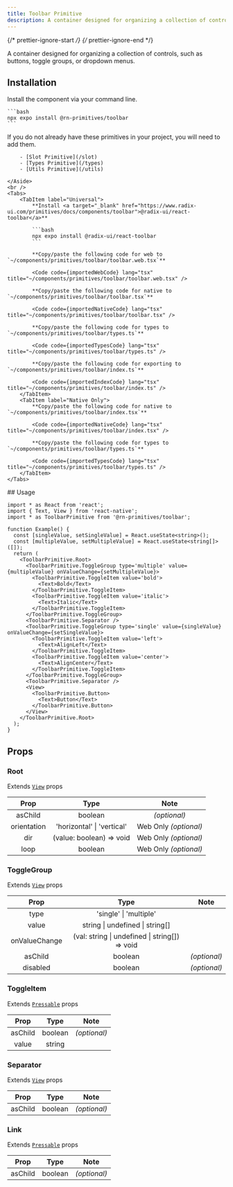 ```yaml
---
title: Toolbar Primitive
description: A container designed for organizing a collection of controls, such as buttons, toggle groups, or dropdown menus.
---
```


{/* prettier-ignore-start */}
{/* prettier-ignore-end */}


A container designed for organizing a collection of controls, such as buttons, toggle groups, or dropdown menus.

## Installation

<Tabs>
  <TabItem label="NPM">

  Install the component via your command line.

    ```bash
    npx expo install @rn-primitives/toolbar
    ```

  </TabItem>
  <TabItem label="Manual">
    <Aside title="Uses shared primitives">
        If you do not already have these primitives in your project, you will need to add them.

        - [Slot Primitive](/slot)
        - [Types Primitive](/types)
        - [Utils Primitive](/utils)

    </Aside>
    <br />
    <Tabs>
        <TabItem label="Universal">
            **Install <a target="_blank" href="https://www.radix-ui.com/primitives/docs/components/toolbar">@radix-ui/react-toolbar</a>**

            ```bash
            npx expo install @radix-ui/react-toolbar
            ```

            **Copy/paste the following code for web to  `~/components/primitives/toolbar/toolbar.web.tsx`**

            <Code code={importedWebCode} lang="tsx" title="~/components/primitives/toolbar/toolbar.web.tsx" />

            **Copy/paste the following code for native to  `~/components/primitives/toolbar/toolbar.tsx`**

            <Code code={importedNativeCode} lang="tsx" title="~/components/primitives/toolbar/toolbar.tsx" />

            **Copy/paste the following code for types to  `~/components/primitives/toolbar/types.ts`**

            <Code code={importedTypesCode} lang="tsx" title="~/components/primitives/toolbar/types.ts" />

            **Copy/paste the following code for exporting to  `~/components/primitives/toolbar/index.ts`**

            <Code code={importedIndexCode} lang="tsx" title="~/components/primitives/toolbar/index.ts" />
        </TabItem>
        <TabItem label="Native Only">
            **Copy/paste the following code for native to  `~/components/primitives/toolbar/index.tsx`**

            <Code code={importedNativeCode} lang="tsx" title="~/components/primitives/toolbar/index.tsx" />

            **Copy/paste the following code for types to  `~/components/primitives/toolbar/types.ts`**

            <Code code={importedTypesCode} lang="tsx" title="~/components/primitives/toolbar/types.ts" />
        </TabItem>
    </Tabs>
  </TabItem>
</Tabs>
## Usage

```tsx
import * as React from 'react';
import { Text, View } from 'react-native';
import * as ToolbarPrimitive from '@rn-primitives/toolbar';

function Example() {
  const [singleValue, setSingleValue] = React.useState<string>();
  const [multipleValue, setMultipleValue] = React.useState<string[]>([]);
  return (
    <ToolbarPrimitive.Root>
      <ToolbarPrimitive.ToggleGroup type='multiple' value={multipleValue} onValueChange={setMultipleValue}>
        <ToolbarPrimitive.ToggleItem value='bold'>
          <Text>Bold</Text>
        </ToolbarPrimitive.ToggleItem>
        <ToolbarPrimitive.ToggleItem value='italic'>
          <Text>Italic</Text>
        </ToolbarPrimitive.ToggleItem>
      </ToolbarPrimitive.ToggleGroup>
      <ToolbarPrimitive.Separator />
      <ToolbarPrimitive.ToggleGroup type='single' value={singleValue} onValueChange={setSingleValue}>
        <ToolbarPrimitive.ToggleItem value='left'>
          <Text>AlignLeft</Text>
        </ToolbarPrimitive.ToggleItem>
        <ToolbarPrimitive.ToggleItem value='center'>
          <Text>AlignCenter</Text>
        </ToolbarPrimitive.ToggleItem>
      </ToolbarPrimitive.ToggleGroup>
      <ToolbarPrimitive.Separator />
      <View>
        <ToolbarPrimitive.Button>
          <Text>Button</Text>
        </ToolbarPrimitive.Button>
      </View>
    </ToolbarPrimitive.Root>
  );
}
```

## Props

### Root

Extends [`View`](https://reactnative.dev/docs/view#props) props

|     Prop     |           Type           |     Note     |
| :----------: | :----------------------: | :----------: |
|   asChild    |         boolean          | _(optional)_ |
|     orientation     |         'horizontal' \| 'vertical'          | Web Only _(optional)_ |
| dir | (value: boolean) => void | Web Only _(optional)_ |
|   loop   |         boolean          | Web Only _(optional)_ |

### ToggleGroup

Extends [`View`](https://reactnative.dev/docs/view#props) props

|   Prop   |  Type   |     Note     |
| :------: | :-----: | :----------: |
| type  | 'single' \| 'multiple' | |
| value  | string \| undefined \| string[] | |
| onValueChange  | (val: string \| undefined \| string[]) => void | |
| asChild  | boolean | _(optional)_ |
| disabled  | boolean | _(optional)_ |

### ToggleItem

Extends [`Pressable`](https://reactnative.dev/docs/pressable#props) props

|    Prop    |        Type        |     Note     |
| :--------: | :----------------: | :----------: |
|  asChild   |      boolean       | _(optional)_ |
| value | string |  |

### Separator

Extends [`View`](https://reactnative.dev/docs/view#props) props

|    Prop    |        Type        |     Note     |
| :--------: | :----------------: | :----------: |
|  asChild   |      boolean       | _(optional)_ |

### Link

Extends [`Pressable`](https://reactnative.dev/docs/pressable#props) props

|    Prop    |        Type        |     Note     |
| :--------: | :----------------: | :----------: |
|  asChild   |      boolean       | _(optional)_ |